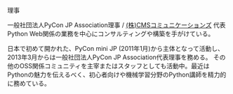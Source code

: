 理事

一般社団法人PyCon JP Association理事 / [(株)CMSコミュニケーションズ](https://www.cmscom.jp) 代表
Python Web関係の業務を中心にコンサルティングや構築を手がけている。

日本で初めて開かれた、PyCon mini JP (2011年1月)から主体となって活動し、2013年3月からは一般社団法人PyCon JP Association代表理事を務める。 その他のOSS関係コミュニティを主宰またはスタッフとしても活動中。最近はPythonの魅力を伝えるべく、初心者向けや機械学習分野のPython講師を精力的に務めている。
